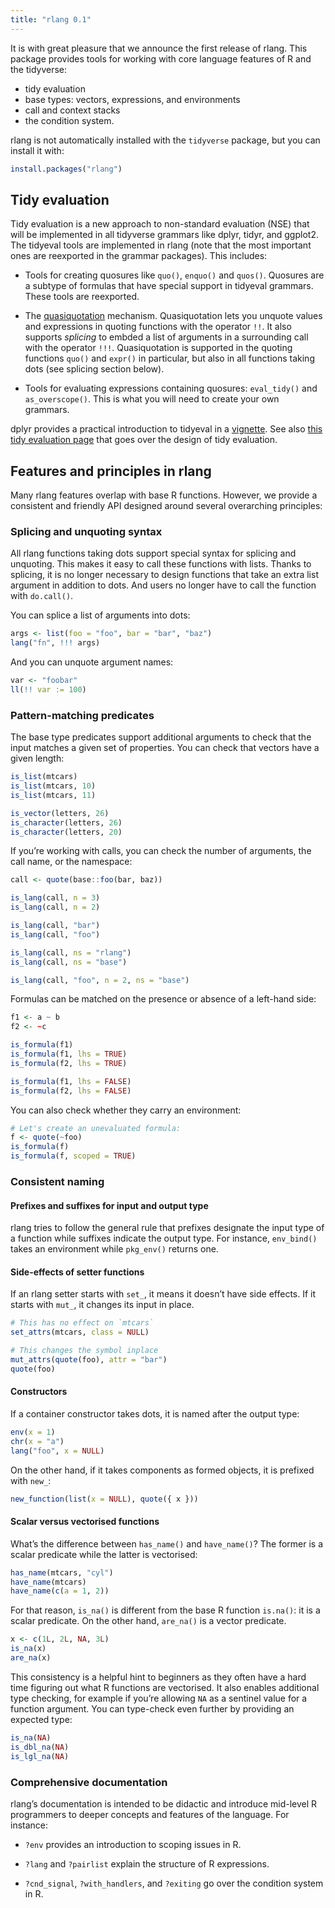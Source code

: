 ```yaml
---
title: "rlang 0.1"
---
```


It is with great pleasure that we announce the first release of rlang.
This package provides tools for working with core language features of
R and the tidyverse:

- tidy evaluation
- base types: vectors, expressions, and environments
- call and context stacks
- the condition system.

rlang is not automatically installed with the `tidyverse` package, but
you can install it with:

```r
install.packages("rlang")
```


## Tidy evaluation

Tidy evaluation is a new approach to non-standard evaluation (NSE)
that will be implemented in all tidyverse grammars like dplyr, tidyr,
and ggplot2. The tidyeval tools are implemented in rlang (note that
the most important ones are reexported in the grammar packages). This
includes:

- Tools for creating quosures like `quo()`, `enquo()` and
  `quos()`. Quosures are a subtype of formulas that have special
  support in tidyeval grammars. These tools are reexported.

- The [quasiquotation](http://rlang.tidyverse.org/reference/quasiquotation.html)
  mechanism. Quasiquotation lets you unquote values and expressions in
  quoting functions with the operator `!!`. It also supports
  _splicing_ to embded a list of arguments in a surrounding call with
  the operator `!!!`. Quasiquotation is supported in the quoting
  functions `quo()` and `expr()` in particular, but also in all
  functions taking dots (see splicing section below).

- Tools for evaluating expressions containing quosures: `eval_tidy()`
  and `as_overscope()`. This is what you will need to create your own
  grammars.

dplyr provides a practical introduction to tidyeval in a
[vignette](http://dplyr.tidyverse.org/articles/programming.html).
See also [this tidy evaluation page](http://rlang.tidyverse.org/reference/tidy-evaluation.html)
that goes over the design of tidy evaluation.


## Features and principles in rlang

Many rlang features overlap with base R functions. However, we provide
a consistent and friendly API designed around several overarching
principles:


### Splicing and unquoting syntax

All rlang functions taking dots support special syntax for splicing
and unquoting. This makes it easy to call these functions with lists.
Thanks to splicing, it is no longer necessary to design functions that
take an extra list argument in addition to dots. And users no longer
have to call the function with `do.call()`.

You can splice a list of arguments into dots:

```r
args <- list(foo = "foo", bar = "bar", "baz")
lang("fn", !!! args)
```

And you can unquote argument names:

```r
var <- "foobar"
ll(!! var := 100)
```


### Pattern-matching predicates

The base type predicates support additional arguments to check that
the input matches a given set of properties. You can check that
vectors have a given length:

```r
is_list(mtcars)
is_list(mtcars, 10)
is_list(mtcars, 11)

is_vector(letters, 26)
is_character(letters, 26)
is_character(letters, 20)
```

If you're working with calls, you can check the number of arguments,
the call name, or the namespace:

```r
call <- quote(base::foo(bar, baz))

is_lang(call, n = 3)
is_lang(call, n = 2)

is_lang(call, "bar")
is_lang(call, "foo")

is_lang(call, ns = "rlang")
is_lang(call, ns = "base")

is_lang(call, "foo", n = 2, ns = "base")
```

Formulas can be matched on the presence or absence of a left-hand
side:

```r
f1 <- a ~ b
f2 <- ~c

is_formula(f1)
is_formula(f1, lhs = TRUE)
is_formula(f2, lhs = TRUE)

is_formula(f1, lhs = FALSE)
is_formula(f2, lhs = FALSE)
```

You can also check whether they carry an environment:

```r
# Let's create an unevaluated formula:
f <- quote(~foo)
is_formula(f)
is_formula(f, scoped = TRUE)
```


### Consistent naming

#### Prefixes and suffixes for input and output type

rlang tries to follow the general rule that prefixes designate the
input type of a function while suffixes indicate the output type.
For instance, `env_bind()` takes an environment while `pkg_env()`
returns one.


#### Side-effects of setter functions

If an rlang setter starts with `set_`, it means it doesn't have side
effects. If it starts with `mut_`, it changes its input in place.

```r
# This has no effect on `mtcars`
set_attrs(mtcars, class = NULL)

# This changes the symbol inplace
mut_attrs(quote(foo), attr = "bar")
quote(foo)
```


#### Constructors

If a container constructor takes dots, it is named after the output
type:

```r
env(x = 1)
chr(x = "a")
lang("foo", x = NULL)
```

On the other hand, if it takes components as formed objects, it is
prefixed with `new_`:

```r
new_function(list(x = NULL), quote({ x }))
```


#### Scalar versus vectorised functions

What's the difference between `has_name()` and `have_name()`? The
former is a scalar predicate while the latter is vectorised:

```r
has_name(mtcars, "cyl")
have_name(mtcars)
have_name(c(a = 1, 2))
```

For that reason, `is_na()` is different from the base R function
`is.na()`: it is a scalar predicate. On the other hand, `are_na()` is
a vector predicate.

```r
x <- c(1L, 2L, NA, 3L)
is_na(x)
are_na(x)
```

This consistency is a helpful hint to beginners as they often have a
hard time figuring out what R functions are vectorised. It also
enables additional type checking, for example if you're allowing `NA`
as a sentinel value for a function argument. You can type-check even
further by providing an expected type:

```r
is_na(NA)
is_dbl_na(NA)
is_lgl_na(NA)
```


### Comprehensive documentation

rlang's documentation is intended to be didactic and introduce
mid-level R programmers to deeper concepts and features of the
language. For instance:

- `?env` provides an introduction to scoping issues in R.

- `?lang` and `?pairlist` explain the structure of R expressions.

- `?cnd_signal`, `?with_handlers`, and `?exiting` go over the
  condition system in R.
